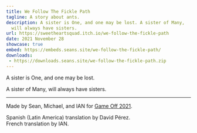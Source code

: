 ```yaml
---
title: We Follow The Fickle Path
tagline: A story about ants.
description: A sister is One, and one may be lost. A sister of Many,
  will always have sisters.
url: https://sweetheartsquad.itch.io/we-follow-the-fickle-path
date: 2021 November 28
showcase: true
embed: https://embeds.seans.site/we-follow-the-fickle-path/
downloads:
 - https://downloads.seans.site/we-follow-the-fickle-path.zip
---
```


A sister is One, and one may be lost.

A sister of Many, will always have sisters.

---

Made by Sean, Michael, and IAN for [Game Off 2021](https://itch.io/jam/game-off-2021).

Spanish (Latin America) translation by David Pérez.<br/>
French translation by IAN.
